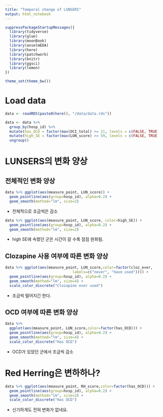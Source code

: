 ---
title: "Temporal change of LUNSERS"
output: html_notebook
---

```{r}
suppressPackageStartupMessages({
  library(tidyverse)
  library(glue)
  library(moonBook)
  library(anselmEDA)
  library(here)
  library(patchwork)
  library(knitr)
  library(ggsci)
  library(lemon)
})

theme_set(theme_bw())
```

# Load data
```{r}
data <- readRDS(paste0(here(), "/data/data.rds"))

data <- data %>%
  group_by(hosp_id) %>%
  mutate(has_OCD = factor(max(OCI_total) >= 21, levels = c(FALSE, TRUE), labels = c("no OCD", "has OCD"))) %>%
  mutate(high_SE = factor(max(LUN_score) >= 59, levels = c(FALSE, TRUE), labels = c("low SE", "high SE"))) %>%
  ungroup()
```



# LUNSERS의 변화 양상


## 전체적인 변화 양상

```{r}
data %>% ggplot(aes(measure_point, LUN_score)) +
  geom_pointline(aes(group=hosp_id), alpha=0.2) +
  geom_smooth(method="lm", size=2)
```

* 전체적으로 조금씩은 감소

```{r}
data %>% ggplot(aes(measure_point, LUN_score, color=high_SE)) +
  geom_pointline(aes(group=hosp_id), alpha=0.2) +
  geom_smooth(method="lm", size=2)
```

* high SE에 속했던 군은 시간이 갈 수록 점점 완화됨.





## Clozapine 사용 여부에 따른 변화 양상

```{r}
data %>% ggplot(aes(measure_point, LUN_score,color=factor(cloz_ever, 
                               labels=c("never", "have used")))) +
  geom_pointline(aes(group=hosp_id), alpha=0.2) +
  geom_smooth(method="lm", size=4) +
  scale_color_discrete("Clozapine ever used")
```
* 조금씩 떨어지긴 한다.

## OCD 여부에 따른 변화 양상

```{r}
data %>% 
  ggplot(aes(measure_point, LUN_score,color=factor(has_OCD))) +
  geom_pointline(aes(group=hosp_id), alpha=0.2) +
  geom_smooth(method="lm", size=4) +
  scale_color_discrete("Has OCD")
```
* OCD가 있었던 군에서 조금씩 감소


# Red Herring은 변하하나?
```{r}
data %>% ggplot(aes(measure_point, RH_score,color=factor(has_OCD))) +
  geom_pointline(aes(group=hosp_id), alpha=0.2) +
  geom_smooth(method="lm", size=2) +
  scale_color_discrete("Has OCD")
```
* 신기하게도 전혀 변화가 없네요.

